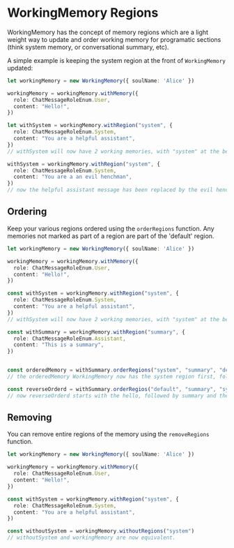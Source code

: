 # WorkingMemory Regions

WorkingMemory has the concept of memory regions which are a light weight way to update and order working memory for programatic sections (think system memory, or conversational summary, etc).

A simple example is keeping the system region at the front of `WorkingMemory` updated:

```ts
let workingMemory = new WorkingMemory({ soulName: 'Alice' })

workingMemory = workingMemory.withMemory({
  role: ChatMessageRoleEnum.User,
  content: "Hello!",
})

let withSystem = workingMemory.withRegion("system", {
  role: ChatMessageRoleEnum.System,
  content: "You are a helpful assistant",
})
// withSystem will now have 2 working memories, with "system" at the beginning of the memories list (since regions default to the beginning)

withSystem = workingMemory.withRegion("system", {
  role: ChatMessageRoleEnum.System,
  content: "You are a an evil henchman",
})
// now the helpful assistant message has been replaced by the evil henchman memory
```


## Ordering

Keep your various regions ordered using the `orderRegions` function. Any memories not marked as part of a region are part of the 'default' region.

```ts
let workingMemory = new WorkingMemory({ soulName: 'Alice' })

workingMemory = workingMemory.withMemory({
  role: ChatMessageRoleEnum.User,
  content: "Hello!",
})

const withSystem = workingMemory.withRegion("system", {
  role: ChatMessageRoleEnum.System,
  content: "You are a helpful assistant",
})
// withSystem will now have 2 working memories, with "system" at the beginning of the memories list (since regions default to the beginning)

const withSummary = workingMemory.withRegion("summary", {
  role: ChatMessageRoleEnum.Assistant,
  content: "This is a summary",
})


const orderedMemory = withSummary.orderRegions("system", "summary", "default")
// the orderedMemory WorkingMemory now has the system region first, followed by summary, followed by the Hello!

const reverseOrderd = withSummary.orderRegios("default", "summary", "system")
// now reverseOrderd starts with the hello, followed by summary and the last memory is the system message.
```

## Removing

You can remove entire regions of the memory using the `removeRegions` function.

```ts
let workingMemory = new WorkingMemory({ soulName: 'Alice' })

workingMemory = workingMemory.withMemory({
  role: ChatMessageRoleEnum.User,
  content: "Hello!",
})

const withSystem = workingMemory.withRegion("system", {
  role: ChatMessageRoleEnum.System,
  content: "You are a helpful assistant",
})

const withoutSystem = workingMemory.withoutRegions("system")
// withoutSystem and workingMemory are now equivalent.
```

